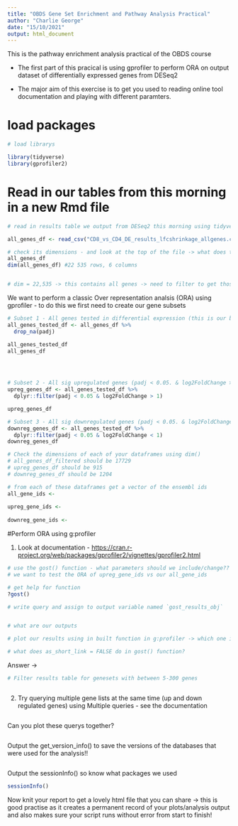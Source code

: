 ```yaml
---
title: "OBDS Gene Set Enrichment and Pathway Analysis Practical"
author: "Charlie George"
date: "15/10/2021"
output: html_document
---
```


This is the pathway enrichment analysis practical of the OBDS course

-   The first part of this pracical is using gprofiler to perform ORA on output dataset of differentially expressed genes from DESeq2

-   The major aim of this exercise is to get you used to reading online tool documentation and playing with different paramters.

# load packages

```r
# load librarys

library(tidyverse)
library(gprofiler2)
```

# Read in our tables from this morning in a new Rmd file

```r
# read in results table we output from DESeq2 this morning using tidyverse read_csv()

all_genes_df <- read_csv("CD8_vs_CD4_DE_results_lfcshrinkage_allgenes.csv") #if you used read.csv, it would use the base r version, and load into a standard 'data.frame', not a DataFrame. 

# check its dimensions - and look at the top of the file -> what does this tell us about our table? 
all_genes_df
dim(all_genes_df) #22 535 rows, 6 columns


# dim = 22,535 -> this contains all genes -> need to filter to get those tested 

```

We want to perform a classic Over representation analsis (ORA) using gprofiler - to do this we first need to create our gene subsets

```r

# Subset 1 - All genes tested in differential expression (this is our background/control gene list) - i.e. remove padj == NA 
all_genes_tested_df <- all_genes_df %>%
  drop_na(padj)

all_genes_tested_df
all_genes_df



  
# Subset 2 - All sig upregulated genes (padj < 0.05. & log2FoldChange > 1)
upreg_genes_df <- all_genes_tested_df %>% 
  dplyr::filter(padj < 0.05 & log2FoldChange > 1)

upreg_genes_df

# Subset 3 - All sig downregulated genes (padj < 0.05. & log2FoldChange < -1)
downreg_genes_df <- all_genes_tested_df %>% 
  dplyr::filter(padj < 0.05 & log2FoldChange < 1)
downreg_genes_df

# Check the dimensions of each of your dataframes using dim()
# all_genes_df_filtered should be 17729
# upreg_genes_df should be 915
# downreg_genes_df should be 1204

```

```r
# from each of these dataframes get a vector of the ensembl ids 
all_gene_ids <- 
    
upreg_gene_ids <-
    
downreg_gene_ids <- 
```

#Perform ORA using g:profiler

1.  Look at documentation - <https://cran.r-project.org/web/packages/gprofiler2/vignettes/gprofiler2.html>

```r
# use the gost() function - what parameters should we include/change??
# we want to test the ORA of upreg_gene_ids vs our all_gene_ids

# get help for function
?gost() 

# write query and assign to output variable named `gost_results_obj`


# what are our outputs  


```

```r
# plot our results using in built function in g:profiler -> which one is it? 

```

```r
# what does as_short_link = FALSE do in gost() function? 

```

Answer -\>

```r
# Filter results table for genesets with between 5-300 genes 



```

2.  Try querying multiple gene lists at the same time (up and down regulated genes) using Multiple queries - see the documentation

```r

```

Can you plot these querys together?

```r


```

Output the get_version_info() to save the versions of the databases that were used for the analysis!!

```r

```

Output the sessionInfo() so know what packages we used

```r
sessionInfo()

```

Now knit your report to get a lovely html file that you can share -\> this is good practise as it creates a permanent record of your plots/analysis output and also makes sure your script runs without error from start to finish!
